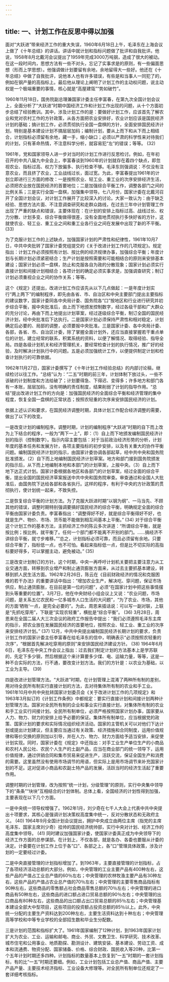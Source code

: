```yaml
---
---
---
```

title: 一、计划工作在反思中得以加强
---




面对“大跃进”带来经济工作的重大失误，1960年6月18日上午，毛泽东在上海会议上做了《十年总结》的讲话。讲话中就计划和指标问题做了批评和自我批评。他说，1958年8月北戴河会议提出了1959年完成3000万吨钢，造成了很大的被动。在这一段时间内，思想方法有一些不对头，忘记了实事求是的原则，有一些偏面思想（形而上学思想）。他强调做计划要留有余地，余地留得大一些好。他还在《十年总结》中做了自我批评，说他本人也有许多错误，有些是和当事人一同犯了的，例如在钢产量的高指标上。最后他从理论上阐明了计划工作的主动权问题，说主动权是一个极端重要的事情，核心就是“高屋建瓴”“势如破竹”。

1960年11月18日，国务院副总理兼国家计委主任李富春，在第九次全国计划会议上，全面分析了“大跃进”时期中国经济工作和计划工作出现的问题，从十个方面初步总结了经验教训。其中，涉及计划工作的是：要做好计划工作，应该首先了解农业和党对农村工作的方针政策，从各方面把农业安排好，农业计划应该是国民经济计划的基础；搞计划工作，必须贯彻执行全国一盘棋的方针，全面安排国民经济计划，特别是基本建设计划不搞层层加码；编制计划，要从上而下和从下而上相结合，计划指标必须留有余地，藏一手，缩小缺口；必须以严肃的科学性来对待我们的计划，只有革命热情，不注意科学分析，就容易犯“左”的错误；等等。 (32)

1961年，党和国家领导人进一步对当时的计划工作进行反思检讨。例如，在年初召开的中共八届九中全会上，李富春谈到1960年的计划就存在着四个缺点，即忽视农业、指标过高、权力下放偏多、执行检查不够。毛泽东则强调说：不仅没有注意农业，而且挤了农业，工业战线过长，面过宽。为此，李富春提出1961年的计划立即进行三方面的修改：一是按照农业、轻工业、重工业的次序安排经济生活，必须把农业放在国民经济的首要地位；二是加强综合平衡工作，调整各部门之间的比例关系；三是实行全国一盘棋，加强集中领导。七八月份，国家计委在北戴河召开了全国计划会议，对计划工作展开了比较深入的讨论。大家一致认为：由于缺乏经验、思想方法片面、不注意调查研究和走群众路线，在过去三年中计划管理工作出现了严重的缺点和错误，主要体现在：在计划的安排上指标过高、战线过长、权力分散、计划多变、综合平衡做得很差，没有全面地贯彻执行多快好省的方针，这就使农业、轻工业、重工业之间和重工业各行业之间在发展中出现了新的不平衡。 (33)

为了克服计划工作的上述缺点，加强国家计划的严肃性和纪律性，1961年10月7日，中共中央批转了国家计委党组提交的《关于改进计划工作的几项规定》。规定指出：计划工作必须按照有计划、按比例的经济规律办事，加强综合平衡；年度计划与长期计划必须紧密结合；生产计划是按照需要和可能相结合的原则来安排基本建设；国家计划必须一盘棋，防止和克服各自为政的分散现象；国家计划必须实行直接计划和间接计划相结合；各项计划的确定必须实事求是，加强调查研究；制订计划必须重视企业之间的协作关系；等等。

这个《规定》还提出，改进计划工作应该先从以下几点做起：一是年度计划实行“两上两下”的编制程序，即先由各省、市、自治区和中央主要部门提出主要指标的建议数字，国家计委同各中央局计委、国务院各“口”按地区和行业进行研究并初步综合平衡，报中央批准后，由上而下地颁发控制数字，经过各级干部和广大群众的充分讨论，再由下而上地提出计划草案，经过逐级综合平衡，制订全国的国民经济计划，经中央批准后下达执行。二是国家计划必须保持严肃性和相对稳定，计划确定后必要的、局部的调整，必须要报中央批准。三是国家计委、各中央局计委、各部，各省、市、自治区计委，除了掌握全面计划外，还应当直接掌握若干重点单位的计划，建立经常的联系，积累系统的资料，以便了解情况、取得经验、指导全局。四是各级计划机关和经济管理机关，要经常检查计划的执行情况，推广好的经验，及时解决计划执行中的问题。五是必须加强统计工作，以便提供制定计划和检查计划执行的可靠依据。

1962年11月27日，国家计委撰写了《十年计划工作经验总结》的内部讨论稿，继续检讨以往工作。“总结”认为：“二五”时期的前三年，计划体制下放过头，一些不该破的计划制度和方法给破了；计划要得急、下得迟、变得多；许多地方和部门各有一本账，层层加码，没有明确的责任制度，结果削弱了计划的指导作用。“总结”提出改进计划工作的方向是：加强国民经济的全面综合平衡和经济管理的集中程度，恢复全国一盘棋的正常状态；按照农轻重的次序来安排国民经济的计划。

依据上述认识和要求，在国民经济调整时期，具体计划工作配合经济调整的需要，做出了以下的改变。

一是改变计划的编制程序。调整时期，计划的编制程序“大跃进”时期的自下而上改为上下结合的程序，一般为“两下一上”，即：（1）自上而下地颁发编制国民经济计划的指示（控制数字）。指示内容主要包括：对于当前政治经济形势的分析，计划年度的基本任务和发展方针，各项主要指标的初步安排，以及有关重大的协作平衡问题。编制国民经济计划的指示，由国家计委协调各部起草，经中共中央和国务院批准颁发。（2）自下而上地编制国民经济计划草案。地方和部门接到国务院颁发的指示后，从下而上地编制本地和本部门的计划草案，上报中央。（3）自上而下地下达正式计划。国家计委根据各地区和各部门的计划草案，经过全面的综合平衡，提出全国的国民经济草案报送中共中央和国务院审查。审查通过和全国人大批准后，由国务院下达给各部和各省执行。这样的程序，有利于中央的方针政策的贯彻执行，使计划统一起来，不致失控。

二是恢复综合平衡的计划方法。为了克服大跃进时期“以钢为纲”、一马当先、不顾其他的错误，调整时期特别强调要搞好国民经济的综合平衡，明确规定全面的综合平衡由国家计委负责。李富春指出：“调整得好不好，就是综合平衡得好不好，也就是生产、物价、市场、货币能不能做到相互间基本上平衡。” (34) 对于综合平衡这个计划工作的基本方法，主抓经济工作的陈云多次讲道：“所谓综合平衡，就是按比例；按比例，就平衡了。任何一个部门都不能离不开别的部门。……搞经济不讲综合平衡，就寸步难移。”“总之，计划指标必须可靠，而且必须留有余地。只要综合平衡了，指标低一点，也不可怕。看起来指标低一点，但是比不切实际的高指标要好得多，可以掌握主动，避免被动。” (35)

三是改变计划制订的方针。这个时期，中央一再呼吁计划机关要把主要注意力从工业交通方面，转移到农业增产和制止通货膨胀方面来，从过去主要抓基本建设，转移到抓人民生活方面。1962年2月26日，陈云在《目前财政经济的情况和克服困难的若干办法》的重要讲话中指出：“增加农业生产，解决吃、穿问题，保证市场供应，制止通货膨胀，在目前是第一位的问题”，必须“在国家计划中把这些事情摆到头等重要的位置”。3月7日，他在中央财经小组会议上又说：“农业问题，市场问题，是关系五亿农民和一亿多城市人口生活的大问题”，“为了农业、市场，其他的方面‘牺牲’一点，是完全必要的”。为此，周恩来插话说：可以写一副对联，上联是“先抓吃穿用”，下联是“实现农轻重”，横批是“综合平衡”。 (36) 3月28日，周恩来在全国二届人大三次会议的政府工作报告中提出：“我们必须遵照毛泽东主席的指示，把农业放在发展国民经济的首要地位，按照农业、轻工业、重工业的次序来安排经济计划。” (37) 12月，中共中央提出编制国民经济长期计划的要求，负责计划工作的国家计委主任李富春在给毛泽东的信中，明确表示“必须按照农轻重的次序”，“根据首先解决吃穿用的原则”来安排国民经济建设方针。 (38) 1964年6月6日，毛泽东在中央工作会议上指出：过去我们制定计划的方法基本上是学苏联的，先定下多少钢，然后根据这个来计算要多少煤、电、运输力量，等等，这是一种不合实际的方法，行不通，要改变计划方法。我们的方针是：以农业为基础，以工业为主导。 (39)

四是改进计划管理方法。“大跃进”时期，在计划管理上混淆了两种所有制的差别，用对待全民所有制实行直接计划的方法，去对待集体所有制的农业和手工业。1961年10月中共中央批转国家计划委员会《关于改进计划工作的几项规定》和1963年3月拟订的《计划工作条例》中都规定：要实行直接计划和间接计划两种计划管理方法。国家对全民所有制的企业和事业实行直接计划，对集体所有制的农业和手工业实行间接计划。全民所有制单位，必须严格按照国家计划办事，国家要从人力、物力、财力的安排上给予必要的保证。集体所有制单位，应当根据党的政策、国家计划的要求和实际情况组织经济活动。国家的主管机关可以对他们下达计划或提出计划建议，但主要应当通过有关政策、经济措施和合同制度，运用价值规律和等价交换的原则加以引导，并在人力、物力、财力方面给予适当安排，来促使计划实现。同时，国家计委在《规定》中还指出：对手工业生产单位生产的小商品和农村人民公社、农民个人生产的土副产品，应当在商业部门的统一领导下，运用价值规律，通过供销合同和集市贸易来促进生产，活跃交流，保证全国生产和消费的需要。这里虽然没有使用市场调节的用语，但实际上是用市场调节来补充国家计划的不足。这对促进小商品和农副土特产品的发展，活跃当时的经济生活起了重要作用。

调整时期的计划管理，改为按照“统一计划，分级管理”的原则，实行中央集中领导下的“条条”“块块”互相结合的计划体制。总体上看，全国经济的计划性得到加强，主要表现在以下几个方面。

一是中央统一领导权增强了。1962年1月，刘少奇在七千人大会上代表中共中央提出十项要求，其核心是强调计划决策权高度集中统一，反对分散状态和无政府主义。 (40) 1964年9月全国计划会议提出，拥护中央成立由两位主席（指党的主席毛泽东、国家主席刘少奇）挂帅的国民经济统帅部，实行中央对计划、经济工作的高度集中领导。 (41) 同时建议加强国家计委，使国家计委真正成为中央领导下的经济工作方面的总参谋部。在计划上，不仅各部，就是各办、各委也要服从计委的决定。计委要在计划工作上位于各“口”、各部之上，各“口”管理具体政策，涉及计划的一定要经过计委。

二是中央直接管理的计划指标增加了。到1963年，主要直接管理的计划指标，占了各项经济活动总额的大部分。例如，中央管理的工业主要产品有400种左右，这些产品的产值占工业总产值的60％左右；中央管理的农林牧渔主要产品有30种左右，这些产品的产值占农业总产值的70％左右；中央管理的主要零售商品指标有90种左右，这些商品的零售额占社会商品零售总额的70％左右；中央管理的进口商品有50种左右，这些商品的进口额占进口贸易总额的90％左右；中央管理的出口商品有80种左右，这些商品的出口额占出口贸易总额的85％左右；中央管理基本建设全部大中型项目，这些项目的投资额占投资总额的85％以上。此外，中央统一分配的主要生产资料达到200种左右，主要生活资料达到十种左右；中央管理高等学校和中等专业学校的全部招生数和毕业生分配数。

三是计划的范围和指标扩大了。1961年国家编制了12种计划，到1963年国家计划扩大为农业、工业、运输和邮电、商业、外贸、文教卫生、科学研究、技术改革、城市住宅和公用事业、地质勘探、勘测设计、建筑安装、基本建设、劳动工资、成本和流通费、物资分配、国家储备、价格、综合财政、国民收入等20种，比第一个五年计划时期还多四种。计划指标的数量基本上恢复到“一五”时期的一套计划指标，有的比“一五”时期还要细。例如，工业计划包括工业总产值、商品产值、主要产品产量、主要技术经济指标、工业设备大修理等。对全民所有制单位还规定了一套详细考核指标。